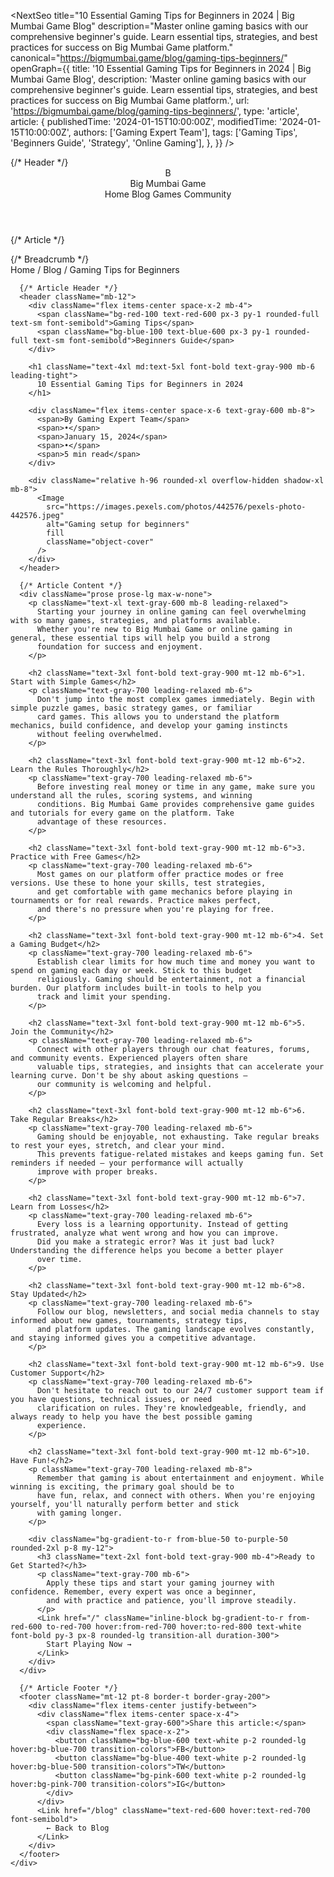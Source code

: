 
<NextSeo
  title="10 Essential Gaming Tips for Beginners in 2024 | Big Mumbai Game Blog"
  description="Master online gaming basics with our comprehensive beginner's guide. Learn essential tips, strategies, and best practices for success on Big Mumbai Game platform."
  canonical="https://bigmumbai.game/blog/gaming-tips-beginners/"
  openGraph={{
    title: '10 Essential Gaming Tips for Beginners in 2024 | Big Mumbai Game Blog',
    description: 'Master online gaming basics with our comprehensive beginner\'s guide. Learn essential tips, strategies, and best practices for success on Big Mumbai Game platform.',
    url: 'https://bigmumbai.game/blog/gaming-tips-beginners/',
    type: 'article',
    article: {
      publishedTime: '2024-01-15T10:00:00Z',
      modifiedTime: '2024-01-15T10:00:00Z',
      authors: ['Gaming Expert Team'],
      tags: ['Gaming Tips', 'Beginners Guide', 'Strategy', 'Online Gaming'],
    },
  }}
/>

<div className="min-h-screen bg-white">
  {/* Header */}
  <header className="bg-white shadow-sm border-b">
    <div className="container mx-auto px-4 py-6">
      <div className="flex items-center justify-between">
        <Link href="/" className="flex items-center space-x-2">
          <div className="w-10 h-10 bg-gradient-to-r from-red-600 to-red-700 rounded-lg flex items-center justify-center">
            <span className="text-white font-bold text-xl">B</span>
          </div>
          <span className="text-2xl font-bold text-gray-900">Big Mumbai Game</span>
        </Link>
        <nav className="hidden md:flex space-x-8">
          <Link href="/" className="text-gray-600 hover:text-gray-900 transition-colors">Home</Link>
          <Link href="/blog" className="text-red-600 font-semibold">Blog</Link>
          <Link href="#" className="text-gray-600 hover:text-gray-900 transition-colors">Games</Link>
          <Link href="#" className="text-gray-600 hover:text-gray-900 transition-colors">Community</Link>
        </nav>
      </div>
    </div>
  </header>

  {/* Article */}
  <article className="py-12">
    <div className="container mx-auto px-4 max-w-4xl">
      {/* Breadcrumb */}
      <nav className="mb-8">
        <div className="flex items-center space-x-2 text-sm text-gray-600">
          <Link href="/" className="hover:text-gray-900">Home</Link>
          <span>/</span>
          <Link href="/blog" className="hover:text-gray-900">Blog</Link>
          <span>/</span>
          <span className="text-gray-900">Gaming Tips for Beginners</span>
        </div>
      </nav>

      {/* Article Header */}
      <header className="mb-12">
        <div className="flex items-center space-x-2 mb-4">
          <span className="bg-red-100 text-red-600 px-3 py-1 rounded-full text-sm font-semibold">Gaming Tips</span>
          <span className="bg-blue-100 text-blue-600 px-3 py-1 rounded-full text-sm font-semibold">Beginners Guide</span>
        </div>
        
        <h1 className="text-4xl md:text-5xl font-bold text-gray-900 mb-6 leading-tight">
          10 Essential Gaming Tips for Beginners in 2024
        </h1>
        
        <div className="flex items-center space-x-6 text-gray-600 mb-8">
          <span>By Gaming Expert Team</span>
          <span>•</span>
          <span>January 15, 2024</span>
          <span>•</span>
          <span>5 min read</span>
        </div>
        
        <div className="relative h-96 rounded-xl overflow-hidden shadow-xl mb-8">
          <Image
            src="https://images.pexels.com/photos/442576/pexels-photo-442576.jpeg"
            alt="Gaming setup for beginners"
            fill
            className="object-cover"
          />
        </div>
      </header>

      {/* Article Content */}
      <div className="prose prose-lg max-w-none">
        <p className="text-xl text-gray-600 mb-8 leading-relaxed">
          Starting your journey in online gaming can feel overwhelming with so many games, strategies, and platforms available. 
          Whether you're new to Big Mumbai Game or online gaming in general, these essential tips will help you build a strong 
          foundation for success and enjoyment.
        </p>

        <h2 className="text-3xl font-bold text-gray-900 mt-12 mb-6">1. Start with Simple Games</h2>
        <p className="text-gray-700 leading-relaxed mb-6">
          Don't jump into the most complex games immediately. Begin with simple puzzle games, basic strategy games, or familiar 
          card games. This allows you to understand the platform mechanics, build confidence, and develop your gaming instincts 
          without feeling overwhelmed.
        </p>

        <h2 className="text-3xl font-bold text-gray-900 mt-12 mb-6">2. Learn the Rules Thoroughly</h2>
        <p className="text-gray-700 leading-relaxed mb-6">
          Before investing real money or time in any game, make sure you understand all the rules, scoring systems, and winning 
          conditions. Big Mumbai Game provides comprehensive game guides and tutorials for every game on the platform. Take 
          advantage of these resources.
        </p>

        <h2 className="text-3xl font-bold text-gray-900 mt-12 mb-6">3. Practice with Free Games</h2>
        <p className="text-gray-700 leading-relaxed mb-6">
          Most games on our platform offer practice modes or free versions. Use these to hone your skills, test strategies, 
          and get comfortable with game mechanics before playing in tournaments or for real rewards. Practice makes perfect, 
          and there's no pressure when you're playing for free.
        </p>

        <h2 className="text-3xl font-bold text-gray-900 mt-12 mb-6">4. Set a Gaming Budget</h2>
        <p className="text-gray-700 leading-relaxed mb-6">
          Establish clear limits for how much time and money you want to spend on gaming each day or week. Stick to this budget 
          religiously. Gaming should be entertainment, not a financial burden. Our platform includes built-in tools to help you 
          track and limit your spending.
        </p>

        <h2 className="text-3xl font-bold text-gray-900 mt-12 mb-6">5. Join the Community</h2>
        <p className="text-gray-700 leading-relaxed mb-6">
          Connect with other players through our chat features, forums, and community events. Experienced players often share 
          valuable tips, strategies, and insights that can accelerate your learning curve. Don't be shy about asking questions – 
          our community is welcoming and helpful.
        </p>

        <h2 className="text-3xl font-bold text-gray-900 mt-12 mb-6">6. Take Regular Breaks</h2>
        <p className="text-gray-700 leading-relaxed mb-6">
          Gaming should be enjoyable, not exhausting. Take regular breaks to rest your eyes, stretch, and clear your mind. 
          This prevents fatigue-related mistakes and keeps gaming fun. Set reminders if needed – your performance will actually 
          improve with proper breaks.
        </p>

        <h2 className="text-3xl font-bold text-gray-900 mt-12 mb-6">7. Learn from Losses</h2>
        <p className="text-gray-700 leading-relaxed mb-6">
          Every loss is a learning opportunity. Instead of getting frustrated, analyze what went wrong and how you can improve. 
          Did you make a strategic error? Was it just bad luck? Understanding the difference helps you become a better player 
          over time.
        </p>

        <h2 className="text-3xl font-bold text-gray-900 mt-12 mb-6">8. Stay Updated</h2>
        <p className="text-gray-700 leading-relaxed mb-6">
          Follow our blog, newsletters, and social media channels to stay informed about new games, tournaments, strategy tips, 
          and platform updates. The gaming landscape evolves constantly, and staying informed gives you a competitive advantage.
        </p>

        <h2 className="text-3xl font-bold text-gray-900 mt-12 mb-6">9. Use Customer Support</h2>
        <p className="text-gray-700 leading-relaxed mb-6">
          Don't hesitate to reach out to our 24/7 customer support team if you have questions, technical issues, or need 
          clarification on rules. They're knowledgeable, friendly, and always ready to help you have the best possible gaming 
          experience.
        </p>

        <h2 className="text-3xl font-bold text-gray-900 mt-12 mb-6">10. Have Fun!</h2>
        <p className="text-gray-700 leading-relaxed mb-8">
          Remember that gaming is about entertainment and enjoyment. While winning is exciting, the primary goal should be to 
          have fun, relax, and connect with others. When you're enjoying yourself, you'll naturally perform better and stick 
          with gaming longer.
        </p>

        <div className="bg-gradient-to-r from-blue-50 to-purple-50 rounded-2xl p-8 my-12">
          <h3 className="text-2xl font-bold text-gray-900 mb-4">Ready to Get Started?</h3>
          <p className="text-gray-700 mb-6">
            Apply these tips and start your gaming journey with confidence. Remember, every expert was once a beginner, 
            and with practice and patience, you'll improve steadily.
          </p>
          <Link href="/" className="inline-block bg-gradient-to-r from-red-600 to-red-700 hover:from-red-700 hover:to-red-800 text-white font-bold py-3 px-8 rounded-lg transition-all duration-300">
            Start Playing Now →
          </Link>
        </div>
      </div>

      {/* Article Footer */}
      <footer className="mt-12 pt-8 border-t border-gray-200">
        <div className="flex items-center justify-between">
          <div className="flex items-center space-x-4">
            <span className="text-gray-600">Share this article:</span>
            <div className="flex space-x-2">
              <button className="bg-blue-600 text-white p-2 rounded-lg hover:bg-blue-700 transition-colors">FB</button>
              <button className="bg-blue-400 text-white p-2 rounded-lg hover:bg-blue-500 transition-colors">TW</button>
              <button className="bg-pink-600 text-white p-2 rounded-lg hover:bg-pink-700 transition-colors">IG</button>
            </div>
          </div>
          <Link href="/blog" className="text-red-600 hover:text-red-700 font-semibold">
            ← Back to Blog
          </Link>
        </div>
      </footer>
    </div>
  </article>

  <Footer />
</div>